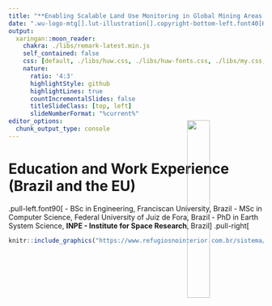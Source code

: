 ```yaml
---
title: "**Enabling Scalable Land Use Monitoring in Global Mining Areas Based on Satellites and AI**"
date: ".wu-logo-mtg[].lut-illustration[].copyright-bottom-left.font40[Host Institution: China University of Mining and Technology, CUMT, Xuzhou]"
output: 
  xaringan::moon_reader:
    chakra: ./libs/remark-latest.min.js
    self_contained: false
    css: [default, ./libs/huw.css, ./libs/huw-fonts.css, ./libs/my.css, ./libs/tachyons-min.css]
    nature:
      ratio: '4:3'
      highlightStyle: github
      highlightLines: true
      countIncrementalSlides: false
      titleSlideClass: [top, left]
      slideNumberFormat: "%current%"
editor_options:
  chunk_output_type: console
---
```

<style type="text/css">
  a {
    color: inherit;
    text-decoration: none; /* Optional: Remove underline if desired */
  }
  .bg_map {
    position: relative;
    z-index: 1;
  }
  .bg_map::before {    
        content: "";
        background-image: url('./img/outreach.png');
        background-size: contain;
        position: absolute;
        top: 0px;
        right: 0px;
        bottom: 0px;
        left: 0px;
        opacity: 0.4;
        z-index: -1;
  }
</style>

# Education and Work Experience (Brazil and the EU)

.pull-left.font90[
- BSc in Engineering, Franciscan University, Brazil
- MSc in Computer Science, Federal University of Juiz de Fora, Brazil
- PhD in Earth System Science, **INPE - Institute for Space Research**, Brazil
]
.pull-right[
```r
knitr::include_graphics("https://www.refugiosnointerior.com.br/sistema/_lib/file/img/lugar/6027/capa_instituto_nacional_de_pesquisas_espaciais(1).webp")
```
<div style="position: relative; height: 100%;">
  <img src="https://upload.wikimedia.org/wikipedia/commons/8/84/Inpelogo.png" 
       style="position: absolute; top: -260px; right: 0px; width: 30%;" />
</div>
]

--

## .font80.font-huw-red-light[10 years of work experience in the EU, in Austria, Germany, and Sweden]
.pull-left[
```r
knitr::include_graphics("https://iiasa.ac.at/sites/default/files/styles/social_media/public/2021-11/15300419120_ce7fc56b9a_c.jpg?itok=D74B29jL")
```
### .font80[IIASA International Institute for Applied Systems Analysis]
]
.pull-right[
```r
knitr::include_graphics("https://www.wu.ac.at//fileadmin/wu/_processed_/9/e/csm_LC_aussen_12f50b2a93.jpg")
```
### .font80[WU Vienna University of Economics and Business]
]

---

# Major Academic Achievements

.pull-left[
**Scientific Software and Data**
<a href="https://www.scimagojr.com/journalsearch.php?q=12137&amp;tip=sid&amp;exact=no" title="SCImago Journal &amp; Country Rank">
    <img border="0" src="https://www.scimagojr.com/journal_img.php?id=12137" alt="SCImago Journal &amp; Country Rank" width="120" />
</a>
<a href="https://www.scimagojr.com/journalsearch.php?q=21100451321&amp;tip=sid&amp;exact=no" title="SCImago Journal &amp; Country Rank">
    <img border="0" src="https://www.scimagojr.com/journal_img.php?id=21100451321" alt="SCImago Journal &amp; Country Rank" width="120" />
</a>
<br><br>
```r
knitr::include_graphics("https://www.victor-maus.com/assets/talks/20240530-lut/img/dtwsat.png")
```
<br>
```r
knitr::include_graphics("https://www.victor-maus.com/assets/talks/20240530-lut/img/sits-color.png")
```
<br>
```r
knitr::include_graphics("./img/sci-data-maus2020.png")
```
]

--

.pull-right[
**Insights on Global Mining Impacts**
<a href="https://www.scimagojr.com/journalsearch.php?q=21206&amp;tip=sid&amp;exact=no" title="SCImago Journal &amp; Country Rank">
    <img border="0" src="https://www.scimagojr.com/journal_img.php?id=21206" alt="SCImago Journal &amp; Country Rank" width="120" />
</a>
<a href="https://www.scimagojr.com/journalsearch.php?q=21121&amp;tip=sid&amp;exact=no" title="SCImago Journal &amp; Country Rank">
    <img border="0" src="https://www.scimagojr.com/journal_img.php?id=21121" alt="SCImago Journal &amp; Country Rank" width="120" />
</a>
<br><br>
```r
knitr::include_graphics("https://www.victor-maus.com/assets/talks/20240522-oecd-eo/img/maus2024-nature.png")
```
<br>
```r
knitr::include_graphics("https://www.victor-maus.com/assets/talks/20240530-lut/img/pnas-sonter2023.png")
```
<br>
```r
knitr::include_graphics("https://www.victor-maus.com/assets/talks/20240530-lut/img/pnas-giljum2022.png")
```
]



---
class: bg_map

# Academic Influence

## International Recognition
 - .font110[Young Scientist Award from the International Society for Mine Surveying]
 - .font110[WU-Vienna's Researcher of the Month, January 2022]

## Third Mission (transfer of academic knowledge)
- .font110[**OECD** Forum on Responsible Mineral Supply Chains]
- .font110[**UNEP** Workshop on Remote Sensing to Detect Illegal Mining]
- .font110[**FAO** Crop Monitoring Under]
- .font110[**World Bank** Coal Mining Mapping]

## Media Coverage

- .font110[National and international coverage (e.g. **The Guardian** and **BBC**)]

<br><br>
.font-huw-red-light.font120[**My research on the impacts of mining has had global visibility**]

---
# Knowledge Gap

.pull-left[
```r
knitr::include_graphics("https://www.victor-maus.com/assets/talks/20240522-oecd-eo/img/maus2024-nature.png")
```
```r
knitr::include_graphics("https://www.victor-maus.com/assets/talks/20240522-oecd-eo/img/gap_grid_map.png")
```
]

.pull-right[
```r
knitr::include_graphics("https://media.nature.com/lw767/magazine-assets/d41586-023-04090-3/d41586-023-04090-3_26550018.png?as=webp")
```
]

.font-huw-red-light.font130[**
EO and AI open an opportunity to fill knowledge gaps in mining land use 
**]


 
.footnote-right[Source: [Maus & Werner, *Nature* 2024](http://doi.org/10.1038/d41586-023-04090-3)]

---
layout: false
class: clear, middle, inverse
background-image: url(https://www.victor-maus.com/assets/talks/2024-05-15-lut/img/global-mining-map.png)
background-size: cover

# .font120.center.bg-washed-blue.bw0.br3.pr3.font-dark[Current AI models for mapping mining land use do not generalize globally]

.footnote-right[.font-light.font120[[Maus et al. (2020, 2022) Nature Scientific Data](http://doi.org/10.1038/s41597-022-01547-4)]]

---
# Hypothesis

.font-huw-red-light.font110[**
  Integrating multimodal EO data with extensive global 
  training datasets can reliably expand the area of applicability 
  of AI models to map mining land use.
**]

--

# Innovative Approach

```r
knitr::include_graphics("./img/nsfc-project-overview.png")
```


---
# Feasibility

## PI's Solid Research Foundation

- Geoinformatics
- AI and big-EO data analytics
- Large labelled data collections
- Mining land use assessments
- Extensive international network of collaborators

--

## Excellent Research Team and Support from CUMT

- Researchers with a vast experience on satellite and mining
- Highly skilled MSc and PhD students to support the project
- Computing Center: high-performance computing clusters for AI
- "CUMT Nanhu" of AS-01 SAR satellite



<div style="position: relative; height: 100%;">
  <img src="./img/cumt-meeting-yang-victor.png" 
       style="position: absolute; top: -500px; right: 5px; width: 45%;" />
  <div class="font-huw-red-light" style="position: absolute; top: -500px; right: 0px; width: 45%; font-size: 150%; font-weight: bold">
    Research visit to CUMT
  </div>
  <div class="font-dark" style="position: absolute; top: -285px; left: 660px; width: 45%; font-size: 60%; font-weight: bold">
    Nov 2023, Xuzhou, China
  </div>
  <img src="./img/as-01sar.png" 
       style="position: absolute; top: 20px; left: 0px; width: 45%;" />
  <img src="./img/cumt-ai.png" 
       style="position: absolute; top: 55px; left: 420px; width: 45%;" />
  <img src="./img/cumt-mining.png" 
       style="position: absolute; top: 0px; left: 420px; width: 45%;" />
</div>



---
class: title, no-number

# Summary
.lut-illustration[].copyright-bottom-right.font60[June 27<sup>th</sup>, 2024]

- **PI has demonstrated independent, high-quality research and international influence**
- **Addresses urgent need for global spatial mining data**
- **Proposes an innovative approach**
- **High gains, low risk due to extensive experience of PI and CUMT researchers**

.pull-left.left[
Dr Victor Maus<br>.font90[Institute for Ecological Economics<br>Vienna University of Economics and Business]<br>.font90[victor.maus@wu.ac.at]<br>.font90[<a href='https://vwmaus.github.io'>vwmaus.github.io</a>]<br>
<img src="./../img/qrcode_www.victor-maus.com.png" height="190"/>
]
